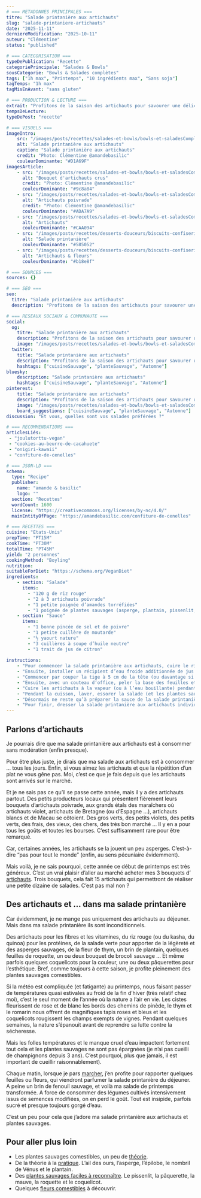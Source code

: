 ```yaml
---
# === METADONNES PRINCIPALES ===
titre: "Salade printanière aux artichauts"
slug: "salade-printaniere-artichauts"
date: "2025-11-11"
derniereModification: "2025-10-11"
auteur: "Clémentine"
status: "published"

# === CATEGORISATION ===
typeDePublication: "Recette"
categoriePrincipale: "Salades & Bowls"
sousCategorie: "Bowls & Salades complètes"
tags: ["1h max", "Printemps", "10 ingrédients max", "Sans soja"]
tagTemps: "1h max"
tagMisEnAvant: "sans gluten"

# === PRODUCTION & LECTURE ===
extrait: "Profitons de la saison des artichauts pour savourer une délicieuse salade printanière aux artichauts, riz rouge et plantes sauvages."
tempsDeLecture:
typeDePost: "recette"

# === VISUELS ===
imageIntro: 
    src: "/images/posts/recettes/salades-et-bowls/bowls-et-saladesCompletes/salade-printaniere-artichauts/Salade-artichauts-_-1290057-JPEG2.webp"
    alt: "Salade printanière aux artichauts"
    caption: "Salade printanière aux artichauts"
    credit: "Photo: Clémentine @amandebasilic"
    couleurDominante: "#D1A69F"
imagesArticle:
    - src: "/images/posts/recettes/salades-et-bowls/bowls-et-saladesCompletes/salade-printaniere-artichauts/Bouquet-dartichauts_P-1290045panier-rotated.webp"
      alt: "Bouquet d'artichauts crus"
      credit: "Photo: Clémentine @amandebasilic"
      couleurDominante: "#9c8a84"
    - src: "/images/posts/recettes/salades-et-bowls/bowls-et-saladesCompletes/salade-printaniere-artichauts/Artichaus-cuits.webp"
      alt: "Artichauts poivrade"
      credit: "Photo: Clémentine @amandebasilic"
      couleurDominante: "#ADA7A9"
    - src: "/images/posts/recettes/salades-et-bowls/bowls-et-saladesCompletes/salade-printaniere-artichauts/Artichauts-_-P1290037-inverse.webp"
      alt: "Artichauts"
      couleurDominante: "#CAA094"
    - src: "/images/posts/recettes/desserts-douceurs/biscuits-confiseries/cookies-au-beurre-de-cacahuete/Salade-aux-artichauts.webp"
      alt: "Salade printanière"
      couleurDominante: "#585052"
    - src: "/images/posts/recettes/desserts-douceurs/biscuits-confiseries/cookies-au-beurre-de-cacahuete/Artichauts-fleurs.webp"
      alt: "Artichauts & fleurs"
      couleurDominante: "#b18e8f"

# === SOURCES ===
sources: {}

# === SEO ===
seo: 
  titre: "Salade printanière aux artichauts"
  description: "Profitons de la saison des artichauts pour savourer une délicieuse salade printanière aux artichauts, riz rouge et plantes sauvages."

# === RESEAUX SOCIAUX & COMMUNAUTE ===
social: 
  og:
    titre: "Salade printanière aux artichauts"
    description: "Profitons de la saison des artichauts pour savourer une délicieuse salade printanière aux artichauts, riz rouge et plantes sauvages."
    image: "/images/posts/recettes/salades-et-bowls/bowls-et-saladesCompletes/salade-printaniere-artichauts/Salade-artichauts-_-1290057-JPEG2.webp"
  twitter:
    title: "Salade printanière aux artichauts"
    description: "Profitons de la saison des artichauts pour savourer une délicieuse salade printanière aux artichauts, riz rouge et plantes sauvages."
    hashtags: ["cuisineSauvage", "planteSauvage", "Automne"]
bluesky:
    description: "Salade printanière aux artichauts"
    hashtags: ["cuisineSauvage", "planteSauvage", "Automne"]
pinterest:
    title: "Salade printanière aux artichauts"
    description: "Profitons de la saison des artichauts pour savourer une délicieuse salade printanière aux artichauts, riz rouge et plantes sauvages."
    image: "/images/posts/recettes/salades-et-bowls/bowls-et-saladesCompletes/salade-printaniere-artichauts/Salade-artichauts-_-1290057-JPEG2.webp" # Format 2:3 optimisé
    board_suggestions: ["cuisineSauvage", "planteSauvage", "Automne"]
discussion: "Et vous, quelles sont vos salades préférées ?"

# === RECOMMENDATIONS ===
articlesLiés:
 - "joulutorttu-vegan"
 - "cookies-au-beurre-de-cacahuete"
 - "onigiri-kawaii"
 - "confiture-de-cenelles"

# === JSON-LD ===
schema:
  type: "Recipe"
  publisher: 
    name: "amande & basilic"
    logo: ""
  section: "Recettes"
  wordCount: 1600
  license: "https://creativecommons.org/licenses/by-nc/4.0/"
  mainEntityOfPage: "https://amandebasilic.com/confiture-de-cenelles"

# === RECETTES ===
cuisine: "Etats-Unis"
prepTime: "PT15M"
cookTime: "PT30M"
totalTime: "PT45M"
yield: "2 personnes"
cookingMethod: "Boyling"
nutrition: 
suitableForDiet: "https://schema.org/VeganDiet"
ingredients:
    - section: "Salade"
      items: 
        - "120 g de riz rouge"
        - "2 à 3 artichauts poivrade"
        - "1 petite poignée d’amandes torréfiées"
        - "1 poignée de plantes sauvages (asperge, plantain, pissenlit, fenouil, roquette, thym, coquelicot …)"
    - section: "Sauce" 
      items: 
        - "1 bonne pincée de sel et de poivre"
        - "1 petite cuillère de moutarde"
        - "½ yaourt nature"
        - "3 cuillères à soupe d’huile neutre"
        - "1 trait de jus de citron"
    
instructions: 
    - "Pour commencer la salade printanière aux artichauts, cuire le riz rouge (préalablement rincé) à l’eau bouillante salée une bonne vingtaine de minutes. Puis, égoutter et réserver."
    - "Ensuite, installer un récipient d’eau froide additionnée de jus de citron avant de préparer les artichauts."
    - "Commencer par couper la tige à 5 cm de la tête (ou davantage si les artichauts sont tendres) et, enlever les feuilles extérieures les plus coriaces en tournant l’artichaut."
    - "Ensuite, avec un couteau d’office, peler la base des feuilles et éplucher la tige. Maintenant, trancher le haut des feuilles puis couper l’artichaut en 2 dans le sens de la longueur. Immédiatement, plonger l’artichaut dans l’eau citronnée et réserver ainsi jusqu’à la cuisson."
    - "Cuire les artichauts à la vapeur (ou à l’eau bouillante) pendant 25 à 30 minutes. Piquer un couteau dans les feuilles pour vérifier la cuisson, les feuilles doivent être assez tendres."
    - "Pendant la cuisson, laver, essorer la salade (et les plantes sauvages) et la couper en chiffonnade."
    - "Désormais ne reste qu’à préparer la sauce de la salade printanière. Verser le sel, le poivre, la moutarde et le yaourt dans un bol et mélanger. Puis, incorporer l’huile petit à petit en fouettant et finir par le jus de citron."
    - "Pour finir, dresser la salade printanière aux artichauts individuellement en finissant par les plantes sauvages émincées et les amandes torréfiées. Napper légèrement de sauce et servir."
---
```


## Parlons d’artichauts

Je pourrais dire que ma salade printanière aux artichauts est à consommer sans modération (enfin presque).

Pour être plus juste, je dirais que ma salade aux artichauts est à consommer … tous les jours.
Enfin, si vous aimez les artichauts et que la répétition d’un plat ne vous gêne pas. Moi, c’est ce que je fais depuis que les artichauts sont arrivés sur le marché.

Et je ne sais pas ce qu’il se passe cette année, mais il y a des artichauts partout.
Des petits producteurs locaux qui présentent fièrement leurs bouquets d’artichauts poivrade, aux grands étals des maraîchers où artichauts violet, artichauts de Bretagne (ou d’Espagne …), artichauts blancs et de Macau se côtoient.
Des gros verts, des petits violets, des petits verts, des frais, des vieux, des chers, des très bon marché … Il y en a pour tous les goûts et toutes les bourses. C’est suffisamment rare pour être remarqué.

Car, certaines années, les artichauts se la jouent un peu asperges. C’est-à-dire “pas pour tout le monde” (enfin, au sens pécuniaire évidemment).

Mais voilà, je ne sais pourquoi, cette année ce début de printemps est très généreux. C’est un vrai plaisir d’aller au marché acheter mes 3 bouquets d’ [artichauts](https://www.passeportsante.net/fr/Solutions/PlantesSupplements/Fiche.aspx?doc=artichaut_ps).
Trois bouquets, cela fait 15 artichauts qui permettront de réaliser une petite dizaine de salades. C’est pas mal non ?

## Des artichauts et … dans ma salade printanière

Car évidemment, je ne mange pas uniquement des artichauts au déjeuner. Mais dans ma salade printanière ils sont inconditionnels.

Des artichauts pour les fibres et les vitamines, du riz rouge (ou du kasha, du quinoa) pour les protéines, de la salade verte pour apporter de la légèreté et des asperges sauvages, de la fleur de thym, un brin de plantain, quelques feuilles de roquette, un ou deux bouquet de brocoli sauvage …
Et même parfois quelques coquelicots pour la couleur, une ou deux pâquerettes pour l’esthétique.
Bref, comme toujours à cette saison, je profite pleinement des plantes sauvages comestibles.

Si la météo est compliquée (et fatigante) au printemps, nous faisant passer de températures quasi estivales au froid de la fin d’hiver (très relatif chez moi), c’est le seul moment de l’année où la nature a l’air en vie.
Les cistes fleurissent de rose et de blanc les bords des chemins de pinède, le thym et le romarin nous offrent de magnifiques tapis roses et bleus et les coquelicots rougissent les champs exempts de vignes. Pendant quelques semaines, la nature s’épanouit avant de reprendre sa lutte contre la sécheresse.

Mais les folles températures et le manque cruel d’eau impactent fortement tout cela et les plantes sauvages ne sont pas épargnées (je n’ai pas cueilli de champignons depuis 3 ans). C’est pourquoi, plus que jamais, il est important de cueillir raisonnablement).

Chaque matin, lorsque je pars [marcher](https://amandebasilic.com/la-marche-besoin-quotidien/), j’en profite pour rapporter quelques feuilles ou fleurs, qui viendront parfumer la salade printanière du déjeuner. A peine un brin de fenouil sauvage, et voilà ma salade de printemps transformée.
A force de consommer des légumes cultivés intensivement issus de semences modifiées, on en perd le goût. Tout est insipide, parfois sucré et presque toujours gorgé d’eau.

C’est un peu pour cela que j’adore ma salade printanière aux artichauts et plantes sauvages.

## Pour aller plus loin

- Les plantes sauvages comestibles, un peu de [théorie](https://amandebasilic.com/plantes-sauvages-comestibles/).
- De la théorie à la [pratique](https://amandebasilic.com/plantes-sauvages-comestibles-de-theorie-a-pratique/). L’ail des ours, l’asperge, l’épilobe, le nombril de Vénus et le plantain.
- Des [plantes sauvages faciles à reconnaître](https://amandebasilic.com/plantes-sauvages-comestibles-suite-fin/). Le pissenlit, la pâquerette, la mauve, la roquette et le coquelicot.
- Quelques [fleurs comestibles](https://amandebasilic.com/fleurs-comestibles-a-decouvrir/) à découvrir.